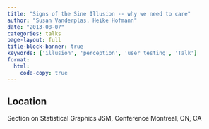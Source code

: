 ```yaml
---
title: "Signs of the Sine Illusion -- why we need to care"
author: "Susan Vanderplas, Heike Hofmann"
date: "2013-08-07"
categories: talks
page-layout: full
title-block-banner: true
keywords: ['illusion', 'perception', 'user testing', 'Talk']
format:
  html:
    code-copy: true
---
```

 

## Location
Section on Statistical Graphics
JSM, Conference
Montreal, ON, CA
